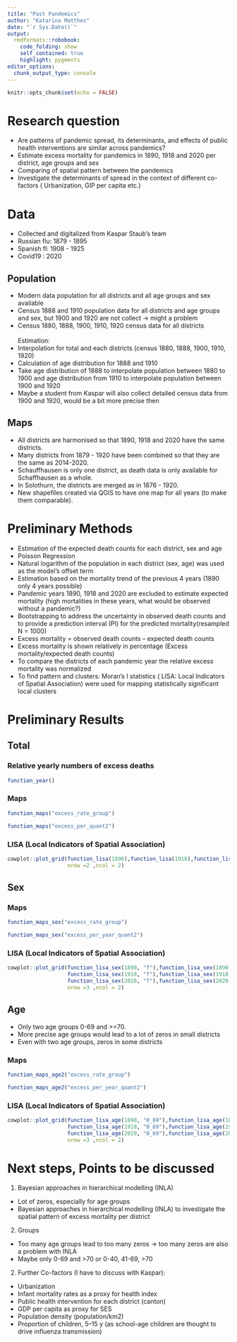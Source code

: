 ```yaml
---
title: "Past Pandemics"
author: "Katarina Matthes"
date: "`r Sys.Date()`"
output:
  rmdformats::robobook:
    code_folding: show
    self_contained: true
    highlight: pygments
editor_options: 
  chunk_output_type: console
---
```


```r
knitr::opts_chunk$set(echo = FALSE)
```

# Research question

* Are patterns of pandemic spread, its determinants, and effects of public health interventions are similar across pandemics?
* Estimate excess mortality for pandemics in 1890, 1918 and 2020 per district, age groups and sex
* Comparing of spatial pattern between the pandemics
* Investigate the determinants of spread in the context of different co-factors ( Urbanization, GIP per capita etc.)


# Data

* Collected and digitalized from Kaspar Staub's team
* Russian flu: 1879 - 1895
* Spanish fl:  1908 - 1925
* Covid19 : 2020


<!-- ## Age -->

<!-- * Age groups aggregated so that there are the same in all years  (for death and population data) -->
<!-- * 1879 - 1885 only larger age groups and not separated by sex -->
<!-- * But total by sex available -->

<!-- ```{r} -->
<!-- load(paste0("../data/data_total.RData"))  -->
<!-- dat.age <- data_total %>% -->
<!--   mutate(Year = as.character(Year), -->
<!--     Year = as.numeric(Year))%>% -->
<!--   arrange(Year) -->

<!-- dat.tab.age <- as.data.frame.matrix(table(data_total$Year, data_total$age_group)) %>% -->
<!--   mutate(Year = row.names(.)) %>% -->
<!--   mutate_if(is.integer, ~ if_else(.>0,"1", "0")) %>% -->
<!--   mutate(Year = as.numeric(Year)) %>% -->
<!--   arrange(Year) %>% -->
<!--   select(Year, `0_4`, `5_14`:`>60`, `0_19`:`60_69`, `>70`) -->

<!-- dat.tab.age %>% -->
<!--   kbl(row.names = F) %>% -->
<!--   kable_material(c("striped", "hover"),full_width = F,position = "left") -->
<!-- ``` -->

## Population

* Modern data population for all districts and all age groups and sex available
* Census 1888 and 1910 population data for all districts and age groups and sex, but 1900 and 1920 are not collect ->  might a problem
* Census 1880, 1888, 1900, 1910, 1920  census data for all districts
<br />
<br />
Estimation:
* Interpolation for total and each districts (census 1880, 1888, 1900, 1910, 1920)
* Calculation of age distribution for 1888 and 1910
* Take age distribution of 1888 to interpolate population between 1880 to 1900 and age distribution from 1910 to interpolate population between 1900 and 1920
* Maybe a student from Kaspar will also collect detailed census data from 1900 and 1920, would be a bit more precise then

## Maps

* All districts are harmonised so that 1890, 1918 and 2020 have the same districts.
* Many districts from 1879 - 1920 have been combined so that they are the same as 2014-2020.
* Schauffhausen is only one district, as death data is only available for Schaffhausen as a whole.
* In Solothurn, the districts are merged as in 1876 - 1920.
* New shapefiles created via QGIS to have one map for all years (to make them comparable).

# Preliminary Methods
* Estimation of the expected death counts for each district, sex and age
* Poisson Regression
* Natural logarithm of the population in each district (sex, age) was used as the model's offset term
* Estimation based on the mortality trend of the previous 4 years (1890 only 4 years possible)
* Pandemic years 1890, 1918 and 2020 are excluded to estimate expected mortality (high mortalities in these years, what would be observed without a pandemic?)
* Bootstrapping to address the uncertainty in observed death counts and to provide a prediction interval (PI) for the predicted mortality(resampled N = 1000)
* Excess mortality = observed death counts – expected death counts
* Excess mortality is shown relatively in percentage (Excess mortality/expected death counts)
* To compare the districts of each pandemic year the relative excess mortality was normalized
* To find pattern and clusters: Moran’s I statistics ( LISA: Local Indicators of Spatial Association) were used for mapping statistically significant local clusters 

# Preliminary Results

## Total

### Relative yearly numbers of excess deaths
```r
function_year()
```

### Maps
```r
function_maps("excess_rate_group")
```

```r
function_maps("excess_per_quant2")
```

### LISA (Local Indicators of Spatial Association)
```r
cowplot::plot_grid(function_lisa(1890),function_lisa(1918),function_lisa(2020),
                   nrow =2 ,ncol = 2)
```

## Sex

<!-- ### Women -Relative yearly numbers of excess deaths -->
<!-- ```{r, echo=FALSE,message=FALSE,fig.height = 30,  fig.width = 10} -->
<!-- function_year_sex(Sex="f") -->
<!-- ``` -->

<!-- ### Men -Relative yearly numbers of excess deaths -->
<!-- ```{r, echo=FALSE,message=FALSE,fig.height = 30,  fig.width = 10} -->
<!-- function_year_sex(Sex="m") -->
<!-- ``` -->

### Maps

```r
function_maps_sex("excess_rate_group")
```

```r
function_maps_sex("excess_per_year_quant2")
```

### LISA (Local Indicators of Spatial Association)
```r
cowplot::plot_grid(function_lisa_sex(1890, "f"),function_lisa_sex(1890, "m"),
                   function_lisa_sex(1918, "f"),function_lisa_sex(1918, "m"),
                   function_lisa_sex(2020, "f"),function_lisa_sex(2020, "m"),
                   nrow =3 ,ncol = 2)
```

## Age
* Only two age groups 0-69 and >=70.
* More precise age groups would lead to a lot of zeros in small districts
* Even with two age groups, zeros in some districts

<!-- ### 0-19 - Relative yearly numbers of excess deaths -->
<!-- ```{r, echo=FALSE,message=FALSE,fig.height = 30,  fig.width = 10} -->
<!-- function_year_age(Age="0_19") -->
<!-- ``` -->

<!-- ### 20-49 - Relative yearly numbers of excess deaths -->
<!-- ```{r, echo=FALSE,message=FALSE,fig.height = 30,  fig.width = 10} -->
<!-- function_year_age(Age="20_49") -->
<!-- ``` -->

<!-- ### 50-69 - Relative yearly numbers of excess deaths -->
<!-- ```{r, echo=FALSE,message=FALSE,fig.height = 30,  fig.width = 10} -->
<!-- function_year_age(Age="50_69") -->
<!-- ``` -->

<!-- ### >=70 - Relative yearly numbers of excess deaths -->
<!-- ```{r, echo=FALSE,message=FALSE,fig.height = 30,  fig.width = 10} -->
<!-- function_year_age(Age=">70") -->
<!-- ``` -->

### Maps
```r
function_maps_age2("excess_rate_group")
```

```r
function_maps_age2("excess_per_year_quant2")
```

### LISA (Local Indicators of Spatial Association)
```r
cowplot::plot_grid(function_lisa_age(1890, "0_69"),function_lisa_age(1890, ">70"),
                   function_lisa_age(1918, "0_69"),function_lisa_age(1918, ">70"),
                   function_lisa_age(2020, "0_69"),function_lisa_age(2020, ">70"),
                   nrow =3 ,ncol = 2)
```


<!-- ## Sex and Age -->
<!-- * Interpretation with caution -->

<!-- ### Maps -->
<!-- Age 0 - 69 year -->

<!-- ```{r, echo=FALSE,message=FALSE,fig.height = 12,  fig.width = 10} -->
<!-- function_maps_age2_sex(var="excess_perc_year_quant2",Age="0_69") -->
<!-- ``` -->

<!-- Age >=70 year -->

<!-- ```{r, echo=FALSE,message=FALSE,fig.height = 12,  fig.width = 10} -->
<!-- function_maps_age2_sex(var="excess_perc_year_quant2", Age=">70") -->
<!-- ``` -->

<!-- ### LISA (Local Indicators of Spatial Association) -->
<!-- Age 0 - 69 year -->
<!-- ```{r, echo=FALSE,message=FALSE,fig.height = 12,  fig.width = 10} -->
<!-- cowplot::plot_grid( -->
<!--                    function_lisa_age_sex(VarYear=1890, Age="0_69", Sex="f"),function_lisa_age_sex(VarYear=1890, Age="0_69", Sex="m"), -->
<!--                    function_lisa_age_sex(VarYear=1918, Age="0_69", Sex="f"),function_lisa_age_sex(VarYear=1918, Age="0_69", Sex="m"), -->
<!--                    function_lisa_age_sex(VarYear=2020, Age="0_69", Sex="f"),function_lisa_age_sex(VarYear=2020, Age="0_69", Sex="m"), -->
<!--                    nrow =3 ,ncol = 2) -->
<!-- ``` -->

<!-- Age >=70 year -->
<!-- ```{r, echo=FALSE,message=FALSE,fig.height = 12,  fig.width = 10} -->
<!-- cowplot::plot_grid( -->
<!--                    function_lisa_age_sex(VarYear=1890, Age=">70", Sex="f"),function_lisa_age_sex(VarYear=1890, Age=">70", Sex="m"), -->
<!--                    function_lisa_age_sex(VarYear=1918, Age=">70", Sex="f"),function_lisa_age_sex(VarYear=1918, Age=">70", Sex="m"), -->
<!--                    function_lisa_age_sex(VarYear=2020, Age=">70", Sex="f"),function_lisa_age_sex(VarYear=2020, Age=">70", Sex="m"), -->
<!--                    nrow =3 ,ncol = 2) -->
<!-- ``` -->

# Next steps, Points to be discussed

1. Bayesian approaches in hierarchical modelling (INLA)
  * Lot of zeros, especially for age groups
  * Bayesian approaches in hierarchical modelling (INLA) to investigate the spatial pattern of excess mortality per district
2. Groups
 * Too many age groups lead to too many zeros -> too many zeros are also a problem with INLA
 * Maybe only 0-69 and >70 or 0-40, 41-69, >70
2. Further Co-factors (I have to discuss with Kaspar):
 * Urbanization
 * Infant mortality rates as a proxy for health index
 * Public health intervention for each district (canton)
 * GDP per capita as proxy for SES
 * Population density (population/km2)
 * Proportion of children, 5–15 y (as school-age children are thought to drive influenza transmission)
 





